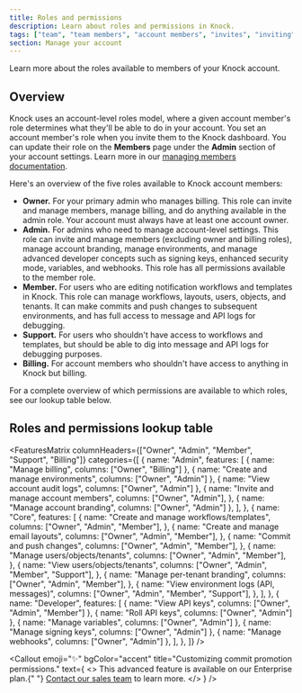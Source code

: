 ```yaml
---
title: Roles and permissions
description: Learn about roles and permissions in Knock.
tags: ["team", "team members", "account members", "invites", "inviting"]
section: Manage your account
---
```


Learn more about the roles available to members of your Knock account.

## Overview

Knock uses an account-level roles model, where a given account member's role determines what they'll be able to do in your account. You set an account member's role when you invite them to the Knock dashboard. You can update their role on the **Members** page under the **Admin** section of your account settings. Learn more in our [managing members documentation](/manage-your-account/managing-members).

Here's an overview of the five roles available to Knock account members:

- **Owner.** For your primary admin who manages billing. This role can invite and manage members, manage billing, and do anything available in the admin role. Your account must always have at least one account owner.
- **Admin.** For admins who need to manage account-level settings. This role can invite and manage members (excluding owner and billing roles), manage account branding, manage environments, and manage advanced developer concepts such as signing keys, enhanced security mode, variables, and webhooks. This role has all permissions available to the member role.
- **Member.** For users who are editing notification workflows and templates in Knock. This role can manage workflows, layouts, users, objects, and tenants. It can make commits and push changes to subsequent environments, and has full access to message and API logs for debugging.
- **Support.** For users who shouldn't have access to workflows and templates, but should be able to dig into message and API logs for debugging purposes.
- **Billing.** For account members who shouldn't have access to anything in Knock but billing.

For a complete overview of which permissions are available to which roles, see our lookup table below.

## Roles and permissions lookup table

<FeaturesMatrix
  columnHeaders={["Owner", "Admin", "Member", "Support", "Billing"]}
  categories={[
    {
      name: "Admin",
      features: [
        { name: "Manage billing", columns: ["Owner", "Billing"] },
        { name: "Create and manage environments", columns: ["Owner", "Admin"] },
        { name: "View account audit logs", columns: ["Owner", "Admin"] },
        {
          name: "Invite and manage account members",
          columns: ["Owner", "Admin"],
        },
        { name: "Manage account branding", columns: ["Owner", "Admin"] },
      ],
    },
    {
      name: "Core",
      features: [
        {
          name: "Create and manage workflows/templates",
          columns: ["Owner", "Admin", "Member"],
        },
        {
          name: "Create and manage email layouts",
          columns: ["Owner", "Admin", "Member"],
        },
        {
          name: "Commit and push changes",
          columns: ["Owner", "Admin", "Member"],
        },
        {
          name: "Manage users/objects/tenants",
          columns: ["Owner", "Admin", "Member"],
        },
        {
          name: "View users/objects/tenants",
          columns: ["Owner", "Admin", "Member", "Support"],
        },
        {
          name: "Manage per-tenant branding",
          columns: ["Owner", "Admin", "Member"],
        },
        {
          name: "View environment logs (API, messages)",
          columns: ["Owner", "Admin", "Member", "Support"],
        },
      ],
    },
    {
      name: "Developer",
      features: [
        { name: "View API keys", columns: ["Owner", "Admin", "Member"] },
        { name: "Roll API keys", columns: ["Owner", "Admin"] },
        { name: "Manage variables", columns: ["Owner", "Admin"] },
        { name: "Manage signing keys", columns: ["Owner", "Admin"] },
        { name: "Manage webhooks", columns: ["Owner", "Admin"] },
      ],
    },
  ]}
/>

<Callout
  emoji="✨"
  bgColor="accent"
  title="Customizing commit promotion permissions."
  text={
    <>
      This advanced feature is available on our Enterprise plan.{" "}
      <a href="https://knock.app/contact-sales">Contact our sales team</a> to
      learn more.
    </>
  }
/>
